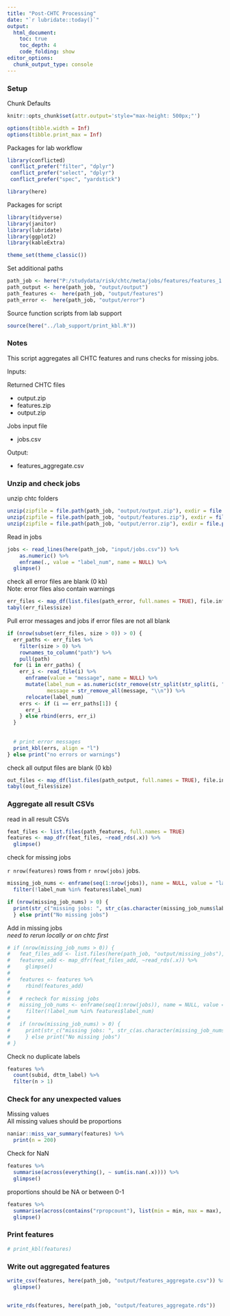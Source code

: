 ---
title: "Post-CHTC Processing"
date: "`r lubridate::today()`"
output: 
  html_document:
    toc: true 
    toc_depth: 4
    code_folding: show
editor_options: 
  chunk_output_type: console
---

### Setup

Chunk Defaults
```{r defaults, include=FALSE}
knitr::opts_chunk$set(attr.output='style="max-height: 500px;"')

options(tibble.width = Inf)
options(tibble.print_max = Inf)
```


Packages for lab workflow 
```{r, packages_workflow, message=FALSE, warning=FALSE}
library(conflicted) 
 conflict_prefer("filter", "dplyr")
 conflict_prefer("select", "dplyr")
 conflict_prefer("spec", "yardstick")

library(here)  
```

Packages for script
```{r, packages_script, message=FALSE, warning=FALSE}
library(tidyverse)  
library(janitor) 
library(lubridate)
library(ggplot2)
library(kableExtra)

theme_set(theme_classic()) 
```

Set additional paths
```{r}
path_job <- here("P:/studydata/risk/chtc/meta/jobs/features/features_1.1000")
path_output <- here(path_job, "output/output")
path_features <-  here(path_job, "output/features")
path_error <-  here(path_job, "output/error")
```

Source function scripts from lab support
```{r  source_script, message=FALSE, warning=FALSE}
source(here("../lab_support/print_kbl.R"))
```


### Notes
This script aggregates all CHTC features and runs checks for missing jobs.
  

Inputs:  

Returned CHTC files   

- output.zip  
- features.zip    
- output.zip   

Jobs input file   

- jobs.csv   

Output:   

- features_aggregate.csv   

### Unzip and check jobs

unzip chtc folders
```{r}
unzip(zipfile = file.path(path_job, "output/output.zip"), exdir = file.path(path_job, "output"))
unzip(zipfile = file.path(path_job, "output/features.zip"), exdir = file.path(path_job, "output"))
unzip(zipfile = file.path(path_job, "output/error.zip"), exdir = file.path(path_job, "output"))
```

Read in jobs
```{r}
jobs <- read_lines(here(path_job, "input/jobs.csv")) %>% 
    as.numeric() %>%
    enframe(., value = "label_num", name = NULL) %>% 
  glimpse()
```



check all error files are blank (0 kb)    
Note: error files also contain warnings
```{r}
err_files <- map_df(list.files(path_error, full.names = TRUE), file.info)
tabyl(err_files$size)
```

Pull error messages and jobs if error files are not all blank
```{r}
if (nrow(subset(err_files, size > 0)) > 0) {
  err_paths <- err_files %>% 
    filter(size > 0) %>% 
    rownames_to_column("path") %>% 
    pull(path) 
  for (i in err_paths) {
    err_i <- read_file(i) %>% 
      enframe(value = "message", name = NULL) %>% 
      mutate(label_num = as.numeric(str_remove(str_split(str_split(i, "/")[[1]][11], "_")[[1]][2], ".err")),
             message = str_remove_all(message, "\\n")) %>% 
      relocate(label_num)
    errs <- if (i == err_paths[1]) {
      err_i
    } else rbind(errs, err_i)
  }
  
  
  # print error messages
  print_kbl(errs, align = "l")
} else print("no errors or warnings")
```


check all output files are blank (0 kb)
```{r}
out_files <- map_df(list.files(path_output, full.names = TRUE), file.info)
tabyl(out_files$size)
```

### Aggregate all result CSVs

read in all result CSVs
```{r}
feat_files <- list.files(path_features, full.names = TRUE)
features <- map_dfr(feat_files, ~read_rds(.x)) %>% 
  glimpse()
```


check for missing jobs    

`r nrow(features)` rows from `r nrow(jobs)` jobs.      

```{r}
missing_job_nums <- enframe(seq(1:nrow(jobs)), name = NULL, value = "label_num") %>% 
  filter(!label_num %in% features$label_num)

if (nrow(missing_job_nums) > 0) {
  print(str_c("missing jobs: ", str_c(as.character(missing_job_nums$label_num), collapse=", ")))
  } else print("No missing jobs")
```

Add in missing jobs    
*need to rerun locally or on chtc first*
```{r}
# if (nrow(missing_job_nums > 0)) {
#   feat_files_add <- list.files(here(path_job, "output/missing_jobs"), full.names = TRUE)
#   features_add <- map_dfr(feat_files_add, ~read_rds(.x)) %>% 
#     glimpse()
# 
#   features <- features %>% 
#     rbind(features_add)
# 
#   # recheck for missing jobs
#   missing_job_nums <- enframe(seq(1:nrow(jobs)), name = NULL, value = "label_num") %>% 
#     filter(!label_num %in% features$label_num)
#   
#   if (nrow(missing_job_nums) > 0) {
#     print(str_c("missing jobs: ", str_c(as.character(missing_job_nums$label_num), collapse=", ")))
#     } else print("No missing jobs")
# }
```


Check no duplicate labels
```{r}
features %>% 
  count(subid, dttm_label) %>% 
  filter(n > 1)
```

### Check for any unexpected values

Missing values    
All missing values should be proportions   
```{r}
naniar::miss_var_summary(features) %>% 
  print(n = 200)
```

Check for NaN
```{r}
features %>% 
  summarise(across(everything(), ~ sum(is.nan(.x)))) %>% 
  glimpse()
```


proportions should be NA or between 0-1
```{r}
features %>% 
  summarise(across(contains("rpropcount"), list(min = min, max = max), na.rm = TRUE)) %>% 
  glimpse()
```

### Print features

```{r}
# print_kbl(features)
```



### Write out aggregated features


```{r}
write_csv(features, here(path_job, "output/features_aggregate.csv")) %>% 
  glimpse()


write_rds(features, here(path_job, "output/features_aggregate.rds"))
```

